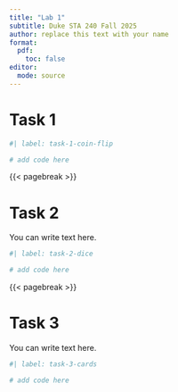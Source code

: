 ```yaml
---
title: "Lab 1"
subtitle: Duke STA 240 Fall 2025
author: replace this text with your name
format: 
  pdf:
    toc: false
editor: 
  mode: source
---
```


# Task 1

```r
#| label: task-1-coin-flip

# add code here
```


{{< pagebreak >}}

# Task 2

You can write text here.

```r
#| label: task-2-dice

# add code here
```

{{< pagebreak >}}

# Task 3

You can write text here.

```r
#| label: task-3-cards

# add code here
```
